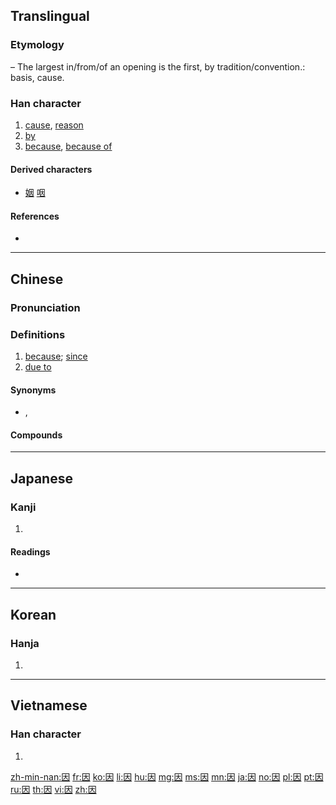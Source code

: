 {{character info/new}}
{{also|囙}}
==Translingual==
{{stroke order|strokes=6}}
{{stroke order|type=animate}}

===Etymology===
{{Han compound|囗|大|t1=mouth, or opening|t2=large, or hands at full breadth|ls=ic}} – The largest in/from/of an opening is the first, by tradition/convention.: basis, cause.{{Template:rfv-etymology|mul}}

{{Han etyl}}

===Han character===
{{Han char|rn=31|rad=囗|as=03|sn=6|four=60430|canj=WK|ids=⿴囗大}}

# [[cause]], [[reason]]
# [[by]]
# [[because]], [[because of]]

====Derived characters====
* [[姻]] [[咽]]

====References====
* {{Han ref|kx=0217.020|dkj=04693|dj=0444.030|hdz=10711.090|uh=56E0|ud=22240|bh=A65D|bd=42589}}

----

==Chinese==
{{zh-forms}}

===Pronunciation===
{{zh-pron
|m=yīn
|c=jan1
|h=pfs=yîn
|mn=in
|mc=y
|oc=y
|ma=
|cat=n,prep
}}

===Definitions===
{{zh-hanzi}}

# [[because]]; [[since]]
# [[due to]]

====Synonyms====
* {{zh-l|因為}}, {{zh-l|由於}}

====Compounds====
{{der3
|{{zh-l|因材施教}}
|{{zh-l|因此}}
|{{zh-l|因地制宜}}
|{{zh-l|因而}}
|{{zh-l|因果}}
|{{zh-l|因禍為福}}
|{{zh-l|因陋就簡}}
|{{zh-l|因人成事}}
|{{zh-l|因人而異}}
|{{zh-l|因人廢言}}
|{{zh-l|因時制宜}}
|{{zh-l|因式}}
|{{zh-l|因式分解}}
|{{zh-l|因勢利導}}
|{{zh-l|因數}}
|{{zh-l|因素}}
|{{zh-l|因特網}}
|{{zh-l|因頭}}
|{{zh-l|因為}}
|{{zh-l|因襲}}
|{{zh-l|因小見大}}
|{{zh-l|因小失大}}
|{{zh-l|因循}}
|{{zh-l|因循守舊}}
|{{zh-l|因噎廢食}}
|{{zh-l|因由}}, {{zh-l|因由兒}}
|{{zh-l|因緣}}
|{{zh-l|因之}}
|{{zh-l|因子}}
|{{zh-l|咖啡因|tr=kāfēiyīn}}
}}

----

==Japanese==

===Kanji===
{{ja-kanji|grade=5|rs=囗03}}

# {{defn|lang=ja|sort=囗03}}

====Readings====
* {{ja-readings|on=[[いん]] (in)|kun=[[よる]] (yoru), [[ちなむ]] (chinamu), [[よって]] (yotte)}}

----

==Korean==

===Hanja===
{{ko-hanja|hangeul=인|rv=in|mr=in}}

# {{defn|lang=ko|sort=囗03}}

----

==Vietnamese==

===Han character===
{{vi-hantu|[[nhân]], [[nhằn]], [[dăn]], [[nhăn]], [[nhơn]]|rs=囗03}}

# {{defn|lang=vi|sort=囗03}}

[[zh-min-nan:因]]
[[fr:因]]
[[ko:因]]
[[li:因]]
[[hu:因]]
[[mg:因]]
[[ms:因]]
[[mn:因]]
[[ja:因]]
[[no:因]]
[[pl:因]]
[[pt:因]]
[[ru:因]]
[[th:因]]
[[vi:因]]
[[zh:因]]